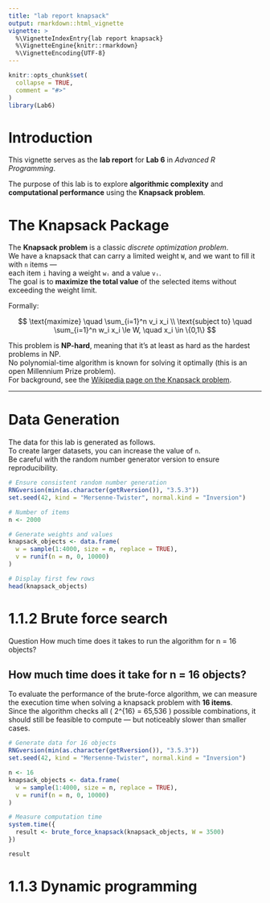 ```yaml
---
title: "lab report knapsack"
output: rmarkdown::html_vignette
vignette: >
  %\VignetteIndexEntry{lab report knapsack}
  %\VignetteEngine{knitr::rmarkdown}
  %\VignetteEncoding{UTF-8}
---
```


```r
knitr::opts_chunk$set(
  collapse = TRUE,
  comment = "#>"
)
library(Lab6)
```

# Introduction

This vignette serves as the **lab report** for **Lab 6** in *Advanced R Programming*.

The purpose of this lab is to explore **algorithmic complexity** and **computational performance** using the **Knapsack problem**.


# The Knapsack Package

The **Knapsack problem** is a classic *discrete optimization problem*.  
We have a knapsack that can carry a limited weight `W`, and we want to fill it with `n` items —  
each item `i` having a weight `wᵢ` and a value `vᵢ`.  
The goal is to **maximize the total value** of the selected items without exceeding the weight limit.

Formally:

$$
\text{maximize} \quad \sum_{i=1}^n v_i x_i \\
\text{subject to} \quad \sum_{i=1}^n w_i x_i \le W, \quad x_i \in \{0,1\}
$$

This problem is **NP-hard**, meaning that it’s at least as hard as the hardest problems in NP.  
No polynomial-time algorithm is known for solving it optimally (this is an open Millennium Prize problem).  
For background, see the [Wikipedia page on the Knapsack problem](https://en.wikipedia.org/wiki/Knapsack_problem).

---

# Data Generation

The data for this lab is generated as follows.  
To create larger datasets, you can increase the value of `n`.  
Be careful with the random number generator version to ensure reproducibility.

```r
# Ensure consistent random number generation
RNGversion(min(as.character(getRversion()), "3.5.3"))
set.seed(42, kind = "Mersenne-Twister", normal.kind = "Inversion")

# Number of items
n <- 2000

# Generate weights and values
knapsack_objects <- data.frame(
  w = sample(1:4000, size = n, replace = TRUE),
  v = runif(n = n, 0, 10000)
)

# Display first few rows
head(knapsack_objects)
```



# 1.1.2 Brute force search

Question How much time does it takes to run the algorithm for n = 16 objects?


## How much time does it take for n = 16 objects?

To evaluate the performance of the brute-force algorithm, we can measure the execution time when solving a knapsack problem with **16 items**.  
Since the algorithm checks all \( 2^{16} = 65,536 \) possible combinations, it should still be feasible to compute — but noticeably slower than smaller cases.

```r
# Generate data for 16 objects
RNGversion(min(as.character(getRversion()), "3.5.3"))
set.seed(42, kind = "Mersenne-Twister", normal.kind = "Inversion")

n <- 16
knapsack_objects <- data.frame(
  w = sample(1:4000, size = n, replace = TRUE),
  v = runif(n = n, 0, 10000)
)

# Measure computation time
system.time({
  result <- brute_force_knapsack(knapsack_objects, W = 3500)
})

result
```



# 1.1.3 Dynamic programming





